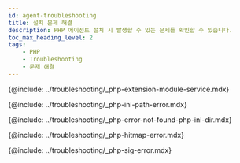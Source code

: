 ```yaml
---
id: agent-troubleshooting
title: 설치 문제 해결
description: PHP 에이전트 설치 시 발생할 수 있는 문제를 확인할 수 있습니다.
toc_max_heading_level: 2
tags:
    - PHP
    - Troubleshooting
    - 문제 해결
---
```


{@include: ../troubleshooting/_php-extension-module-service.mdx}

{@include: ../troubleshooting/_php-ini-path-error.mdx}

{@include: ../troubleshooting/_php-error-not-found-php-ini-dir.mdx}

{@include: ../troubleshooting/_php-hitmap-error.mdx}

{@include: ../troubleshooting/_php-sig-error.mdx}